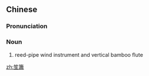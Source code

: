 {{also|笙箫}}
==Chinese==
{{zh-forms|s=笙箫}}

===Pronunciation===
{{zh-pron
|m=shēngxiāo
|c=sang1 siu1,saang1 siu1
|cat=n
}}

===Noun===
{{zh-noun}}

# reed-pipe wind instrument and vertical bamboo flute

{{zh-cat|Musical instruments}}

[[zh:笙簫]]